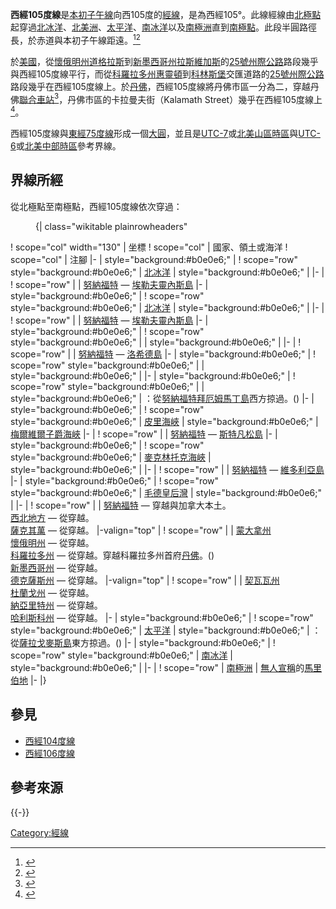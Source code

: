{{NoteTA
|G1=地名
|G2=Toponym
|G3=USState
}}
{{Location map-line|lon=-105}}
{{kml}}

'''西經105度線'''是[[本初子午線|本初子午線]]向西105度的[[經線|經線]]，是為西經105°。此線經線由[[北極點|北極點]]起穿過[[北冰洋|北冰洋]]、[[北美洲|北美洲]]、[[太平洋|太平洋]]、[[南冰洋|南冰洋]]以及[[南極洲|南極洲]]直到[[南極點|南極點]]。此段半圓路徑長{{convert|20003932|km}}，於赤道與本初子午線距{{convert|11688|km}}遠。<ref name="noaa">{{cite web
 | url  = http://www.ngs.noaa.gov/PUBS_LIB/inverse.pdf
 | title  = Direct and Inverse Solutions of Geodesics on the Ellipsoid with application of nested equation
 | author  = T. Vincenty
 | date  = 1975-04
 | accessdate  = 2018-12-17
 | archive-date  = 2013-01-28
 | archive-url  = https://www.webcitation.org/6DzvSBPa5?url=http://www.ngs.noaa.gov/PUBS_LIB/inverse.pdf
 | dead-url  = no
 }}</ref><ref name="latlon">{{cite web
 | url = http://www.movable-type.co.uk/scripts/latlong-vincenty.html
 | title = Vincenty formula for distance between two Latitude/Longitude points
 | website = Movable type scripts
 | accessdate = 2017-05-17
 | archive-date = 2013-01-28
 | archive-url = https://www.webcitation.org/6DzvScM3g?url=http://www.movable-type.co.uk/scripts/latlong-vincenty.html
 | dead-url = yes
 }}</ref>

於[[美國|美國]]，從[[懷俄明州|懷俄明州]][[道格拉斯_(懷俄明州)|道格拉斯]]到[[新墨西哥州|新墨西哥州]][[拉斯維加斯_(新墨西哥州)|拉斯維加斯]]的[[25號州際公路|25號州際公路]]路段幾乎與西經105度線平行，而從[[科羅拉多州|科羅拉多州]][[惠靈頓_(科羅拉多州)|惠靈頓]]到[[科林斯堡_(科羅拉多州)|科林斯堡]]交匯道路的[[25號州際公路|25號州際公路]]路段幾乎在西經105度線上。於[[丹佛|丹佛]]，西經105度線將丹佛市區一分為二，穿越丹佛[[聯合車站_(丹佛)|聯合車站]]<ref>{{cite web | url = https://denverurbanism.com/2015/12/the-105th-meridian-at-denver-union-station.html | title = The 105th Meridian at Denver Union Station | website = DenverUrbanism | accessdate = 2017-05-17 | archive-date = 2021-03-01 | archive-url = https://web.archive.org/web/20210301155228/https://denverurbanism.com/2015/12/the-105th-meridian-at-denver-union-station.html | dead-url = no }}</ref>，丹佛市區的卡拉曼夫街（Kalamath Street）幾乎在西經105度線上<ref>{{cite web | url = https://www.denver.org/blog/post/only-in-denver-the-105th-meridian/ | title = Only in Denver: The 105th Meridian | website = Visit Denver | accessdate = 2017-05-17 | archive-date = 2021-03-01 | archive-url = https://web.archive.org/web/20210301040605/https://www.denver.org/blog/post/only-in-denver-the-105th-meridian/ | dead-url = no }}</ref>。

西經105度線與[[東經75度線|東經75度線]]形成一個[[大圓|大圓]]，並且是[[UTC-7|UTC-7]]或[[北美山區時區|北美山區時區]]與[[UTC-6|UTC-6]]或[[北美中部時區|北美中部時區]]參考界線。

==界線所經==
從北極點至南極點，西經105度線依次穿過：

:{| class="wikitable plainrowheaders"
! scope="col" width="130" | 坐標
! scope="col" | 國家、領土或海洋
! scope="col" | 注腳
|-
| style="background:#b0e0e6;" | {{Coord|90|0|N|105|0|W|type:waterbody|name=Arctic Ocean}}
! scope="row" style="background:#b0e0e6;" | [[北冰洋|北冰洋]]
| style="background:#b0e0e6;" |
|-
| {{Coord|79|19|N|105|0|W|type:country|name=Canada}}
! scope="row" | {{CAN}}
| [[努納福特|努納福特]] — [[埃勒夫靈內斯島|埃勒夫靈內斯島]]
|-
| style="background:#b0e0e6;" | {{Coord|79|2|N|105|0|W|type:waterbody|name=Arctic Ocean}}
! scope="row" style="background:#b0e0e6;" | [[北冰洋|北冰洋]]
| style="background:#b0e0e6;" |
|-
| {{Coord|78|31|N|105|0|W|type:country|name=Canada}}
! scope="row" | {{CAN}}
| [[努納福特|努納福特]] — [[埃勒夫靈內斯島|埃勒夫靈內斯島]]
|-
| style="background:#b0e0e6;" | {{Coord|78|29|N|105|0|W|type:waterbody|name=Maclean Strait}}
! scope="row" style="background:#b0e0e6;" | {{le|麥克林海峽|Maclean Strait}}
| style="background:#b0e0e6;" |
|-
| {{Coord|77|32|N|105|0|W|type:country|name=Canada}}
! scope="row" | {{CAN}}
| [[努納福特|努納福特]] — [[洛希德島|洛希德島]]
|-
| style="background:#b0e0e6;" | {{Coord|77|10|N|105|0|W|type:waterbody|name=Byam Martin Channel}}
! scope="row" style="background:#b0e0e6;" | {{le|拜厄姆馬丁海峡|Byam Martin Channel}}
| style="background:#b0e0e6;" |
|-
| style="background:#b0e0e6;" | {{Coord|75|35|N|105|0|W|type:waterbody|name=Byam Channel}}
! scope="row" style="background:#b0e0e6;" | {{le|拜厄姆海峡|Byam Channel}}
| style="background:#b0e0e6;" | {{CAN}}：從[[努納福特|努納福特]][[拜厄姆馬丁島|拜厄姆馬丁島]]西方掠過。({{Coord|75|7|N|104|54|W|type:isle|name=Byam Martin Island}})
|-
| style="background:#b0e0e6;" | {{Coord|75|5|N|105|0|W|type:waterbody|name=Parry Channel}}
! scope="row" style="background:#b0e0e6;" | [[皮里海峽|皮里海峽]]
| style="background:#b0e0e6;" | [[梅爾維爾子爵海峽|梅爾維爾子爵海峽]]
|-
| {{Coord|73|43|N|105|0|W|type:country|name=Canada}}
! scope="row" | {{CAN}}
| [[努納福特|努納福特]] — [[斯特凡松島|斯特凡松島]]
|-
| style="background:#b0e0e6;" | {{Coord|73|0|N|105|0|W|type:waterbody|name=M'Clintock Channel}}
! scope="row" style="background:#b0e0e6;" | [[麥克林托克海峽|麥克林托克海峽]]
| style="background:#b0e0e6;" |
|-
| {{Coord|72|12|N|105|0|W|type:country|name=Canada}}
! scope="row" | {{CAN}}
| [[努納福特|努納福特]] — [[維多利亞島|維多利亞島]]
|-
| style="background:#b0e0e6;" | {{Coord|68|53|N|105|0|W|type:waterbody|name=Queen Maud Gulf}}
! scope="row" style="background:#b0e0e6;" | [[毛德皇后灣|毛德皇后灣]]
| style="background:#b0e0e6;" |
|-
| {{Coord|68|35|N|105|0|W|type:country|name=Canada}}
! scope="row" | {{CAN}}
| [[努納福特|努納福特]] — 穿越{{le|墨爾本島|Melbourne Island}}與加拿大本土。<br/> [[西北地方_(加拿大)|西北地方]] — 從{{Coord|64|29|N|105|0|W|type:adm1st|name=Northwest Territories}}穿越。<br/> [[薩克其萬|薩克其萬]] — 從{{Coord|60|0|N|105|0|W|type:adm1st|name=Saskatchewan}}穿越。
|-valign="top"
| {{Coord|49|0|N|105|0|W|type:country|name=United States}}
! scope="row" | {{USA}}
| [[蒙大拿州|蒙大拿州]]<br/> [[懷俄明州|懷俄明州]] — 從{{Coord|45|0|N|105|0|W|type:adm1st|name=Wyoming}}穿越。<br/> [[科羅拉多州|科羅拉多州]] — 從{{Coord|41|0|N|105|0|W|type:adm1st|name=Colorado}}穿越。穿越科羅拉多州首府[[丹佛|丹佛]]。({{Coord|39|45|N|105|0|W|type:city|name=Denver}})<br/> [[新墨西哥州|新墨西哥州]] — 從{{Coord|37|0|N|105|0|W|type:adm1st|name=New Mexico}}穿越。<br/> [[德克薩斯州|德克薩斯州]] — 從{{Coord|32|0|N|105|0|W|type:adm1st|name=Texas}}穿越。
|-valign="top"
| {{Coord|30|40|N|105|0|W|type:country|name=Mexico}}
! scope="row" | {{MEX}}
| [[契瓦瓦州|契瓦瓦州]]<br/> [[杜蘭戈州|杜蘭戈州]] — 從{{Coord|26|30|N|105|0|W|type:adm1st|name=Durango}}穿越。<br/> [[納亞里特州|納亞里特州]] — 從{{Coord|22|56|N|105|0|W|type:adm1st|name=Nayarit}}穿越。<br/> [[哈利斯科州|哈利斯科州]] — 從{{Coord|20|55|N|105|0|W|type:adm1st|name=Jalisco}}穿越。
|-
| style="background:#b0e0e6;" | {{Coord|19|21|N|105|0|W|type:waterbody|name=Pacific Ocean}}
! scope="row" style="background:#b0e0e6;" | [[太平洋|太平洋]]
| style="background:#b0e0e6;" | {{CHI}}：從[[薩拉戈麥斯島|薩拉戈麥斯島]]東方掠過。({{Coord|26|28|S|105|21|W|type:isle|name=Isla Salas y Gómez}})
|-
| style="background:#b0e0e6;" | {{Coord|60|0|S|105|0|W|type:waterbody|name=Southern Ocean}}
! scope="row" style="background:#b0e0e6;" | [[南冰洋|南冰洋]]
| style="background:#b0e0e6;" |
|-
| {{Coord|74|41|S|105|0|W|type:country|name=Antarctica}}
! scope="row" | [[南極洲|南極洲]]
| [[無主土地|無人宣稱]]的[[馬里伯地|馬里伯地]]
|-
|}

==參見==
*[[西經104度線|西經104度線]]
*[[西經106度線|西經106度線]]

==參考來源==
{{reflist}}
{{-}}
{{geographical coordinates|state=collapsed}}

[[Category:經線|Category:經線]]